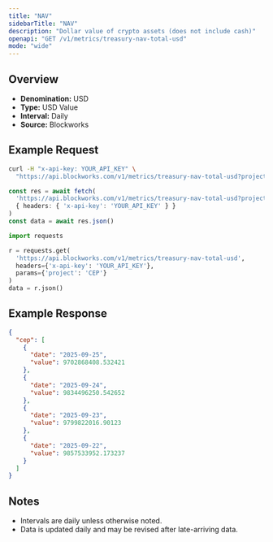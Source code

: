```yaml
---
title: "NAV"
sidebarTitle: "NAV"
description: "Dollar value of crypto assets (does not include cash)"
openapi: "GET /v1/metrics/treasury-nav-total-usd"
mode: "wide"
---
```


## Overview

- **Denomination:** USD
- **Type:** USD Value
- **Interval:** Daily
- **Source:** Blockworks

## Example Request

<CodeGroup>

```bash cURL
curl -H "x-api-key: YOUR_API_KEY" \
  "https://api.blockworks.com/v1/metrics/treasury-nav-total-usd?project=CEP"
```

```typescript TypeScript
const res = await fetch(
  'https://api.blockworks.com/v1/metrics/treasury-nav-total-usd?project=CEP',
  { headers: { 'x-api-key': 'YOUR_API_KEY' } }
)
const data = await res.json()
```

```python Python
import requests

r = requests.get(
  'https://api.blockworks.com/v1/metrics/treasury-nav-total-usd',
  headers={'x-api-key': 'YOUR_API_KEY'},
  params={'project': 'CEP'}
)
data = r.json()
```

</CodeGroup>

## Example Response

```json
{
  "cep": [
    {
      "date": "2025-09-25",
      "value": 9702868408.532421
    },
    {
      "date": "2025-09-24",
      "value": 9834496250.542652
    },
    {
      "date": "2025-09-23",
      "value": 9799822016.90123
    },
    {
      "date": "2025-09-22",
      "value": 9857533952.173237
    }
  ]
}
```

## Notes
- Intervals are daily unless otherwise noted.
- Data is updated daily and may be revised after late-arriving data.